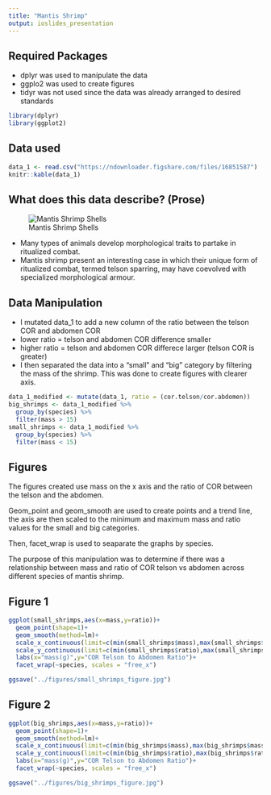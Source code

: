 ```yaml
---
title: "Mantis Shrimp"
output: ioslides_presentation
---
```

## Required Packages

- dplyr was used to manipulate the data
- ggplo2 was used to create figures 
- tidyr was not used since the data was already arranged to desired standards

```r
library(dplyr)
library(ggplot2)
```

## Data used

```r
data_1 <- read.csv("https://ndownloader.figshare.com/files/16851587")
knitr::kable(data_1)

```

## What does this data describe? (Prose)

![Mantis Shrimp Shells](../figures/shells.gif)

- Many types of animals develop morphological traits to partake in ritualized combat.
- Mantis shrimp present an interesting case in which their unique form of ritualized combat, termed telson sparring, may have coevolved with specialized morphological armour.

## Data Manipulation

- I mutated data_1 to add a new column of the ratio between the telson COR and abdomen COR
- lower ratio = telson and abdomen COR difference smaller
- higher ratio = telson and abdomen COR differece larger (telson COR is greater)
- I then separated the data into a "small" and "big" category by filtering the mass of the shrimp. This was done to create figures with clearer axis. 

```r
data_1_modified <- mutate(data_1, ratio = (cor.telson/cor.abdomen))
big_shrimps <- data_1_modified %>%
  group_by(species) %>%
  filter(mass > 15)
small_shrimps <- data_1_modified %>%
  group_by(species) %>%
  filter(mass < 15)
```

## Figures
The figures created use mass on the x axis and the ratio of COR between the telson and the abdomen.

Geom_point and geom_smooth are used to create points and a trend line, the axis are then scaled to the minimum and maximum mass and ratio values for the small and big categories.

Then, facet_wrap is used to seaparate the graphs by species. 

The purpose of this manipulation was to determine if there was a relationship between mass and ratio of COR telson vs abdomen across different species of mantis shrimp. 

## Figure 1 
```r
ggplot(small_shrimps,aes(x=mass,y=ratio))+
  geom_point(shape=1)+
  geom_smooth(method=lm)+
  scale_x_continuous(limit=c(min(small_shrimps$mass),max(small_shrimps$mass)))+
  scale_y_continuous(limit=c(min(small_shrimps$ratio),max(small_shrimps$ratio)))+
  labs(x="mass(g)",y="COR Telson to Abdomen Ratio")+
  facet_wrap(~species, scales = "free_x")

ggsave("../figures/small_shrimps_figure.jpg")
```

## Figure 2
```r
ggplot(big_shrimps,aes(x=mass,y=ratio))+
  geom_point(shape=1)+
  geom_smooth(method=lm)+
  scale_x_continuous(limit=c(min(big_shrimps$mass),max(big_shrimps$mass)))+
  scale_y_continuous(limit=c(min(big_shrimps$ratio),max(big_shrimps$ratio)))+
  labs(x="mass(g)",y="COR Telson to Abdomen Ratio")+
  facet_wrap(~species, scales = "free_x")

ggsave("../figures/big_shrimps_figure.jpg")
```

